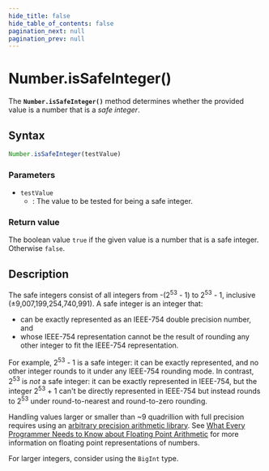 ```yaml
---
hide_title: false
hide_table_of_contents: false
pagination_next: null
pagination_prev: null
---
```

# Number.isSafeInteger()

The **`Number.isSafeInteger()`** method determines whether the provided value is a number that is a _safe integer_.

## Syntax

```js
Number.isSafeInteger(testValue)
```

### Parameters

- `testValue`
  - : The value to be tested for being a safe integer.

### Return value

The boolean value `true` if the given value is a number that is a safe integer. Otherwise `false`.

## Description

The safe integers consist of all integers from -(2<sup>53</sup> - 1) to 2<sup>53</sup> - 1, inclusive (±9,007,199,254,740,991). A safe integer is an integer that:

- can be exactly represented as an IEEE-754 double precision number, and
- whose IEEE-754 representation cannot be the result of rounding any other integer to fit the IEEE-754 representation.

For example, 2<sup>53</sup> - 1 is a safe integer: it can be exactly represented, and no other integer rounds to it under any IEEE-754 rounding mode. In contrast, 2<sup>53</sup> is _not_ a safe integer: it can be exactly represented in IEEE-754, but the integer 2<sup>53</sup> + 1 can't be directly represented in IEEE-754 but instead rounds to 2<sup>53</sup> under round-to-nearest and round-to-zero rounding.

Handling values larger or smaller than \~9 quadrillion with full precision requires using an [arbitrary precision arithmetic library](https://en.wikipedia.org/wiki/Arbitrary-precision_arithmetic). See [What Every Programmer Needs to Know about Floating Point Arithmetic](https://floating-point-gui.de/) for more information on floating point representations of numbers.

For larger integers, consider using the `BigInt` type.
